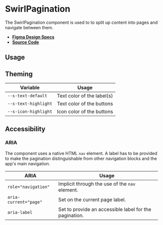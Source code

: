 
<Meta title="Components/SwirlPagination" />

# SwirlPagination

The SwirlPagination component is used to to split up content into pages and
navigate between them.

- **[Figma Design Specs](https://www.figma.com/file/iRHiAFsHxnzux8gQ9EjlZe/Flip-Components?node-id=2%3A38)**
- **[Source Code](https://github.com/flip-corp/swirl/tree/main/packages/swirl-components/src/components/swirl-pagination)**

## Usage

<Canvas withSource="open">
  <Story id="components-swirlpagination--swirl-pagination" />
</Canvas>

<ArgsTable story="." />

## Theming

| Variable             | Usage                      |
| -------------------- | -------------------------- |
| `--s-text-default`   | Text color of the label(s) |
| `--s-text-highlight` | Text color of the buttons  |
| `--s-icon-highlight` | Icon color of the buttons  |

## Accessibility

### ARIA

The component uses a native HTML `nav` element. A label has to be provided to
make the pagination distinguishable from other navigation blocks and the app's
main navigation.

| ARIA                  | Usage                                                  |
| --------------------- | ------------------------------------------------------ |
| `role="navigation"`   | Implicit through the use of the `nav` element.         |
| `aria-current="page"` | Set on the current page label.                         |
| `aria-label`          | Set to provide an accessible label for the pagination. |
